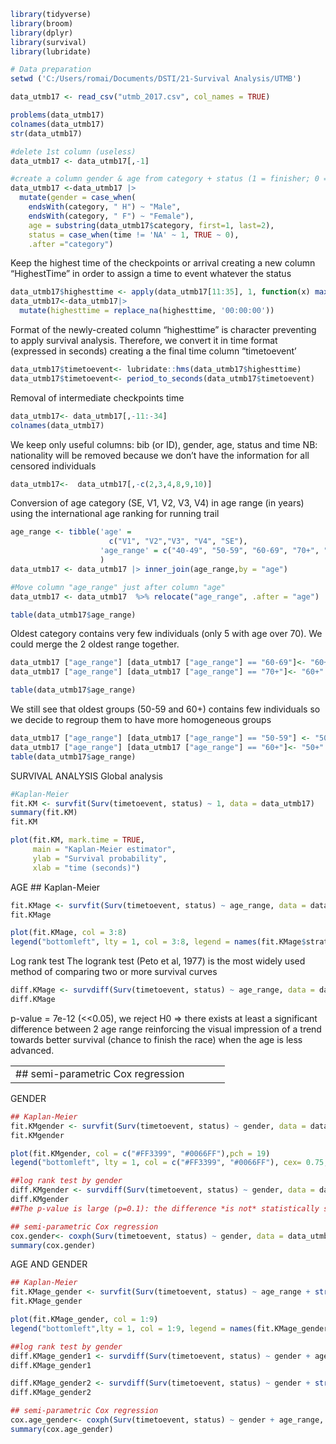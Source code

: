 ```r
library(tidyverse)
library(broom)
library(dplyr)
library(survival)
library(lubridate)
```

```r
# Data preparation
setwd ('C:/Users/romai/Documents/DSTI/21-Survival Analysis/UTMB')

data_utmb17 <- read_csv("utmb_2017.csv", col_names = TRUE)

problems(data_utmb17)
colnames(data_utmb17)
str(data_utmb17)
```

```r
#delete 1st column (useless)
data_utmb17 <- data_utmb17[,-1] 
```

```r
#create a column gender & age from category + status (1 = finisher; 0 = DNF / not finisher)
data_utmb17 <-data_utmb17 |>
  mutate(gender = case_when(
    endsWith(category, " H") ~ "Male",
    endsWith(category, " F") ~ "Female"),
    age = substring(data_utmb17$category, first=1, last=2),
    status = case_when(time != 'NA' ~ 1, TRUE ~ 0),
    .after ="category")
```

Keep the highest time of the checkpoints or arrival creating a new column "HighestTime" in order to assign a time to event whatever the status
```r
data_utmb17$highesttime <- apply(data_utmb17[11:35], 1, function(x) max(x, na.rm = TRUE))
data_utmb17<-data_utmb17|>
  mutate(highesttime = replace_na(highesttime, '00:00:00'))
```
Format of the newly-created column "highesttime" is character preventing to apply survival analysis. Therefore, we convert it in time format (expressed in seconds) creating a the final time column "timetoevent'
```r
data_utmb17$timetoevent<- lubridate::hms(data_utmb17$highesttime)
data_utmb17$timetoevent<- period_to_seconds(data_utmb17$timetoevent)

```

Removal of intermediate checkpoints time
```r
data_utmb17<- data_utmb17[,-11:-34]
colnames(data_utmb17)
```
We keep only useful columns: bib (or ID), gender, age, status and time
NB: nationality will be removed because we don't have the information for all censored individuals
```r
data_utmb17<-  data_utmb17[,-c(2,3,4,8,9,10)]
```


Conversion of age category (SE, V1, V2, V3, V4) in age range (in years) using the international age ranking for running trail
```r
age_range <- tibble('age' =
                      c("V1", "V2","V3", "V4", "SE"),
                    'age_range' = c("40-49", "50-59", "60-69", "70+", "23-39")
                    )
data_utmb17 <- data_utmb17 |> inner_join(age_range,by = "age")

#Move column "age_range" just after column "age"
data_utmb17 <- data_utmb17  %>% relocate("age_range", .after = "age")
```

```r
table(data_utmb17$age_range)
```
Oldest category contains very few individuals (only 5 with age over 70). We could merge the 2 oldest range together.

```r
data_utmb17 ["age_range"] [data_utmb17 ["age_range"] == "60-69"]<- "60+"
data_utmb17 ["age_range"] [data_utmb17 ["age_range"] == "70+"]<- "60+"
```

```r
table(data_utmb17$age_range)
```
We still see that oldest groups (50-59 and 60+) contains few individuals so we decide to regroup them to have more homogeneous groups
```r
data_utmb17 ["age_range"] [data_utmb17 ["age_range"] == "50-59"] <- "50+"
data_utmb17 ["age_range"] [data_utmb17 ["age_range"] == "60+"]<- "50+"
table(data_utmb17$age_range)
```

SURVIVAL ANALYSIS
Global analysis
```r
#Kaplan-Meier
fit.KM <- survfit(Surv(timetoevent, status) ~ 1, data = data_utmb17)
summary(fit.KM)
fit.KM

plot(fit.KM, mark.time = TRUE,
     main = "Kaplan-Meier estimator",
     ylab = "Survival probability",
     xlab = "time (seconds)")

```

AGE
## Kaplan-Meier
```r

fit.KMage <- survfit(Surv(timetoevent, status) ~ age_range, data = data_utmb17)
fit.KMage

plot(fit.KMage, col = 3:8)
legend("bottomleft", lty = 1, col = 3:8, legend = names(fit.KMage$strata))
```

Log rank test
The logrank test (Peto et al, 1977) is the most widely used method of comparing two or more survival curves

```r
diff.KMage <- survdiff(Surv(timetoevent, status) ~ age_range, data = data_utmb17)
diff.KMage

```
p-value = 7e-12  (<<0.05), we reject H0 => there exists at least a significant difference between 2 age range reinforcing the visual impression of a trend towards better survival (chance to finish the race) when the age is less advanced.

------------------------------------------------
## semi-parametric Cox regression
```r
cox.age<- coxph(Surv(timetoevent, status) ~ age_range, data = data_utmb17)
summary(cox.age)
```
The reference group is the youngest group (23-39). The Cox regression shows that the 2 other age group are statistically significant compared to the reference (p<<0.05)

---------------
GENDER
```r
## Kaplan-Meier
fit.KMgender <- survfit(Surv(timetoevent, status) ~ gender, data = data_utmb17)
fit.KMgender

plot(fit.KMgender, col = c("#FF3399", "#0066FF"),pch = 19)
legend("bottomleft", lty = 1, col = c("#FF3399", "#0066FF"), cex= 0.75, legend = names(fit.KMgender$strata))


```

```r
##log rank test by gender
diff.KMgender <- survdiff(Surv(timetoevent, status) ~ gender, data = data_utmb17)
diff.KMgender
##The p-value is large (p=0.1): the difference *is not* statistically significant.
```

```r
## semi-parametric Cox regression
cox.gender<- coxph(Surv(timetoevent, status) ~ gender, data = data_utmb17)
summary(cox.gender)
```


AGE AND GENDER
```r
## Kaplan-Meier
fit.KMage_gender <- survfit(Surv(timetoevent, status) ~ age_range + strata(gender), data = data_utmb17)
fit.KMage_gender

plot(fit.KMage_gender, col = 1:9)
legend("bottomleft",lty = 1, col = 1:9, legend = names(fit.KMage_gender$strata), cex= 0.6, box.lty=1)
```


```r
##log rank test by gender
diff.KMage_gender1 <- survdiff(Surv(timetoevent, status) ~ gender + age_range, data = data_utmb17)
diff.KMage_gender1

```
```r
diff.KMage_gender2 <- survdiff(Surv(timetoevent, status) ~ gender + strata(age_range), data = data_utmb17)
diff.KMage_gender2
```



```r
## semi-parametric Cox regression
cox.age_gender<- coxph(Surv(timetoevent, status) ~ gender + age_range, data = data_utmb17)
summary(cox.age_gender)
```

